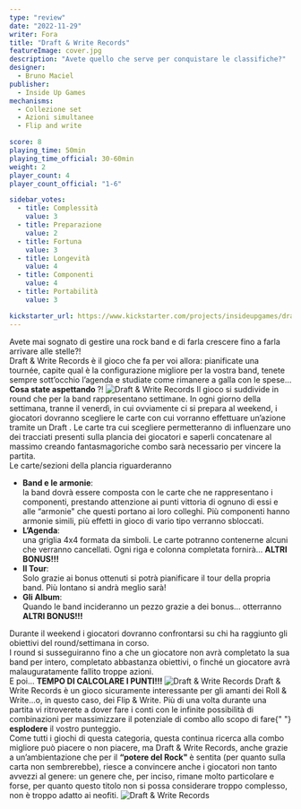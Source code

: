 ```yaml
---
type: "review"
date: "2022-11-29"
writer: Fora
title: "Draft & Write Records"
featureImage: cover.jpg
description: "Avete quello che serve per conquistare le classifiche?"
designer:
  - Bruno Maciel
publisher:
  - Inside Up Games
mechanisms:
  - Collezione set
  - Azioni simultanee
  - Flip and write

score: 8
playing_time: 50min
playing_time_official: 30-60min
weight: 2
player_count: 4
player_count_official: "1-6"

sidebar_votes:
  - title: Complessità
    value: 3
  - title: Preparazione
    value: 2
  - title: Fortuna
    value: 3
  - title: Longevità
    value: 4
  - title: Componenti
    value: 4
  - title: Portabilità
    value: 3

kickstarter_url: https://www.kickstarter.com/projects/insideupgames/draft-and-write-records?ref=bggforums
---
```


<Setting>
  Avete mai sognato di gestire una rock band e di farla crescere fino a farla
  arrivare alle stelle?! <br />
  Draft & Write Records è il gioco che fa per voi allora: pianificate una tournée,
  capite qual è la configurazione migliore per la vostra band, tenete sempre sott’occhio
  l’agenda e studiate come rimanere a galla con le spese… <br />
  <strong> Cosa state aspettando </strong>?!
</Setting>

<img src="./game1.jpg" alt="Draft & Write Records" />

<Rules>
  Il gioco si suddivide in round che per la band rappresentano settimane. In
  ogni giorno della settimana, tranne il venerdì, in cui ovviamente ci si
  prepara al weekend, i giocatori dovranno scegliere le carte con cui vorranno
  effettuare un’azione tramite un <Link to="/mechanisms/drafting"> Draft </Link>
  . Le carte tra cui scegliere permetteranno di influenzare uno dei tracciati presenti
  sulla plancia dei giocatori e saperli concatenare al massimo creando fantasmagoriche
  combo sarà necessario per vincere la partita. <br />
  Le carte/sezioni della plancia riguarderanno
  <ul>
    <li>
      <strong>Band e le armonie</strong>:
    </li>
    la band dovrà essere composta con le carte che ne rappresentano i componenti,
    prestando attenzione ai punti vittoria di ognuno di essi e alle “armonie" che
    questi portano ai loro colleghi. Più componenti hanno armonie simili, più effetti
    in gioco di vario tipo verranno sbloccati.
    <li>
      <strong>L’Agenda</strong>:
    </li>
    una griglia 4x4 formata da simboli. Le carte potranno contenerne alcuni che verranno
    cancellati. Ogni riga e colonna completata fornirà…
    <strong>ALTRI BONUS!!!</strong>
    <li>
      <strong>Il Tour</strong>:
    </li>
    Solo grazie ai bonus ottenuti si potrà pianificare il tour della propria
    band. Più lontano si andrà meglio sarà!
    <li>
      <strong>Gli Album</strong>:
    </li> Quando le band incideranno un pezzo grazie a dei bonus… otterranno <strong>ALTRI BONUS!!!</strong>
  </ul>
  Durante il weekend i giocatori dovranno confrontarsi su chi ha raggiunto gli
  obiettivi del round/settimana in corso. <br />
  I round si susseguiranno fino a che un giocatore non avrà completato la sua band
  per intero, completato abbastanza obiettivi, o finché un giocatore avrà malauguratamente
  fallito troppe azioni. <br />E poi… <strong>
    TEMPO DI CALCOLARE I PUNTI!!!
  </strong>
</Rules>

<img src="./game2.jpg" alt="Draft & Write Records" />

<Feedback>
  Draft & Write Records è un gioco sicuramente interessante per gli amanti dei
  Roll & Write…o, in questo caso, dei Flip & Write. Più di una volta durante una
  partita vi ritroverete a dover fare i conti con le infinite possibilità di
  combinazioni per massimizzare il potenziale di combo allo scopo di fare{" "}
  <strong>esplodere</strong> il vostro punteggio. <br />
  Come tutti i giochi di questa categoria, questa continua ricerca alla combo migliore
  può piacere o non piacere, ma Draft & Write Records, anche grazie a un’ambientazione
  che per il <strong> “potere del Rock" </strong> è sentita (per quanto sulla carta
  non sembrerebbe), riesce a convincere anche i giocatori non tanto avvezzi al genere:
  un genere che, per inciso, rimane molto particolare e forse, per quanto questo
  titolo non si possa considerare troppo complesso, non è troppo adatto ai neofiti.
</Feedback>

<img src="./game3.jpg" alt="Draft & Write Records" />

<RandomLink
  title="Draft & Write Records"
  link="https://draft-and-write-records.backerkit.com/hosted_preorders"
/>
